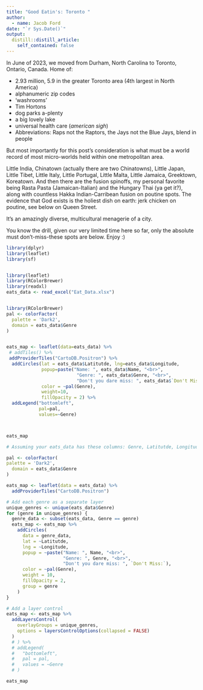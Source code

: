 ```yaml
---
title: "Good Eatin's: Toronto "
author:
  - name: Jacob Ford
date: "`r Sys.Date()`"
output:
  distill::distill_article:
    self_contained: false
---
```


In June of 2023, we moved from Durham, North Carolina to Toronto, Ontario, Canada. Home of:

- 2.93 million, 5.9 in the greater Toronto area (4th largest in North America)
- alphanumeric zip codes
- 'washrooms' 
- Tim Hortons
- dog parks a-plenty
- a big lovely lake
- universal health care (*american sigh*)
- Abbreviations: Raps not the Raptors, the Jays not the Blue Jays, blend in people

But most importantly for this post's consideration is what must be a world record of most micro-worlds held within one metropolitan area. 

Little India, Chinatown (actually there are two Chinatowns), Little Japan, Little Tibet, Little Italy, Little Portugal, Little Malta, Little Jamaica, Greektown, Koreatown. And then there are the fusion spinoffs, my personal favorite being Rasta Pasta (Jamaican-Italian) and the Hungary Thai (ya get it?), along with countless Hakka Indian-Carribean fusion on poutine spots. The evidence that God exists is the holiest dish on earth: jerk chicken on poutine, see below on Queen Street. 

It's an amazingly diverse, multicultural menagerie of a city. 



You know the drill, given our very limited time here so far, only the absolute must don't-miss-these spots are below. Enjoy :) 






```r
library(dplyr)
library(leaflet)
library(sf)


library(leaflet)
library(RColorBrewer)
library(readxl)
eats_data <- read_excel("Eat_Data.xlsx")



```

```r
library(RColorBrewer)
pal <- colorFactor(
  palette = 'Dark2',
  domain = eats_data$Genre
)


eats_map <- leaflet(data=eats_data) %>%
 # addTiles() %>%
 addProviderTiles("CartoDB.Positron") %>%
  addCircles(lat = eats_data$Latitutde, lng=eats_data$Longitude,
             popup=paste("Name: ", eats_data$Name, "<br>",
                          "Genre: ", eats_data$Genre, "<br>",
                          "Don't you dare miss: ", eats_data$`Don't Miss:`),
             color = ~pal(Genre),
             weight=10,
             fillOpacity = 2) %>%
  addLegend("bottomleft",
            pal=pal,
            values=~Genre)



eats_map
```









```r


# Assuming your eats_data has these columns: Genre, Latitutde, Longitude, Name, Don't Miss:

pal <- colorFactor(
palette = 'Dark2',
  domain = eats_data$Genre
)

eats_map <- leaflet(data = eats_data) %>%
  addProviderTiles("CartoDB.Positron")

# Add each genre as a separate layer
unique_genres <- unique(eats_data$Genre)
for (genre in unique_genres) {
  genre_data <- subset(eats_data, Genre == genre)
  eats_map <- eats_map %>%
    addCircles(
      data = genre_data,
      lat = ~Latitutde, 
      lng = ~Longitude,
      popup = ~paste("Name: ", Name, "<br>",
                     "Genre: ", Genre, "<br>",
                     "Don't you dare miss: ", `Don't Miss:`),
      color = ~pal(Genre),
      weight = 10,
      fillOpacity = 2,
      group = genre
    )
}

# Add a layer control
eats_map <- eats_map %>%
  addLayersControl(
    overlayGroups = unique_genres,
    options = layersControlOptions(collapsed = FALSE)
  )  
  # ) %>%
  # addLegend(
  #   "bottomleft",
  #   pal = pal,
  #   values = ~Genre
  # )

eats_map


```






















